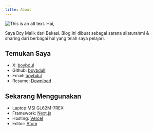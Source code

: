 ```yaml
---
title: About
---
```


![This is an alt text.](/public/me.jpeg "This is me")
Hai,

Saya Boy Malik dari Bekasi.
Blog ini dibuat sebagai sarana silaturahmi & sharing dari berbagai hal yang telah saya pelajari.

## Temukan Saya

* X: [boybdul](https://twitter.com/boybdul)
* Github: [boybdull](https://github.com/boybdull)
* Email: [boybdul](mailto:mail@boybdul.my.id)
* Resume: [Download](https://drive.google.com/file/d/1MYT-5Cc5sDccEgj40o6W91l-CebO26no/view?usp=drive_link)

## Sekarang Menggunakan

* Laptop MSI GL62M-7REX
* Framework: [Next.js](https://nextjs.org/)
* Hosting: [Vercel](https://vercel.com/)
* Editor: [Atom](https://atom.io)
